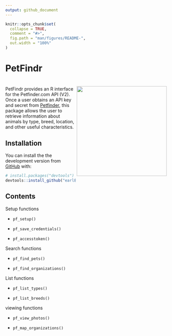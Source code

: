 ```yaml
---
output: github_document
---
```


<!-- README.md is generated from README.Rmd. Please edit that file -->

```r
knitr::opts_chunk$set(
  collapse = TRUE,
  comment = "#>",
  fig.path = "man/figures/README-",
  out.width = "100%"
)
```
# PetFindr

<!-- badges: start -->
# <img src='inst/logov3.png' align="right" height="281" /></a>
<!-- badges: end -->

PetFindr provides an R interface for the Petfinder.com API (V2). Once a user obtains an API key and secret from [Petfinder](https://www.petfinder.com/developers/), this package allows the user to retrieve information about animals by type, breed, location, and other useful characteristics.

## Installation

You can install the  the development version from [GitHub](https://github.com/) with:

``` r
# install.packages("devtools")
devtools::install_github("earl88/PetFindr")
```

## Contents

Setup functions

* `pf_setup()`

* `pf_save_credentials()`

* `pf_accesstoken()`

Search functions

* `pf_find_pets()`

* `pf_find_organizations()`

List functions

* `pf_list_types()`

* `pf_list_breeds()`

viewing functions

* `pf_view_photos()`

* `pf_map_organizations()`
